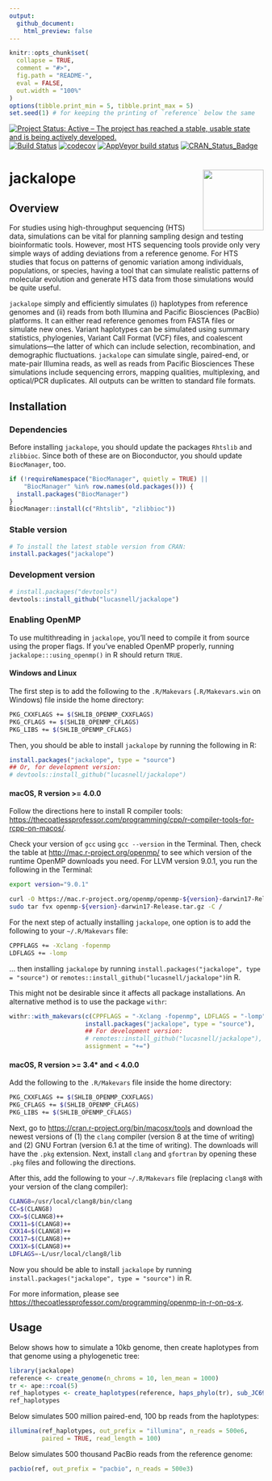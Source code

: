 ```yaml
---
output:
  github_document:
    html_preview: false
---
```


<!-- README.md is generated from README.Rmd. Please edit that file -->

```r
knitr::opts_chunk$set(
  collapse = TRUE,
  comment = "#>",
  fig.path = "README-",
  eval = FALSE,
  out.width = "100%"
)
options(tibble.print_min = 5, tibble.print_max = 5)
set.seed(1) # for keeping the printing of `reference` below the same
```


[![Project Status: Active – The project has reached a stable, usable state and is being actively developed.](https://www.repostatus.org/badges/latest/active.svg)](https://www.repostatus.org/#active)
[![Build Status](https://travis-ci.com/lucasnell/jackalope.svg?branch=master)](https://travis-ci.com/lucasnell/jackalope)
[![codecov](https://codecov.io/gh/lucasnell/jackalope/branch/master/graph/badge.svg)](https://codecov.io/gh/lucasnell/jackalope)
[![AppVeyor build status](https://ci.appveyor.com/api/projects/status/github/lucasnell/jackalope?branch=master&svg=true)](https://ci.appveyor.com/project/lucasnell/jackalope)
[![CRAN_Status_Badge](http://www.r-pkg.org/badges/version/jackalope)](https://cran.r-project.org/package=jackalope)


# jackalope  <img src="man/figures/logo.png" align="right" alt="" width="120" />

## Overview


For studies using high-throughput sequencing (HTS) data, simulations can be 
vital for planning sampling design and testing bioinformatic tools.
However, most HTS sequencing tools provide only very simple ways of adding 
deviations from a reference genome.
For HTS studies that focus on patterns of genomic variation among individuals,
populations, or species, having a tool that can simulate realistic patterns of
molecular evolution and generate HTS data from those simulations would be quite useful.


`jackalope` simply and efficiently
simulates (i) haplotypes from reference genomes and (ii) reads from both Illumina
and Pacific Biosciences (PacBio) platforms. 
It can either read reference genomes from FASTA files or simulate new ones.
Variant haplotypes can be simulated using summary statistics, phylogenies, 
Variant Call Format (VCF) files, and coalescent simulations—the latter of which
can include selection, recombination, and demographic fluctuations.
`jackalope` can simulate single, paired-end, or mate-pair Illumina reads, 
as well as reads from Pacific Biosciences
These simulations include sequencing errors, mapping qualities, multiplexing,
and optical/PCR duplicates. All outputs can be written to standard file formats.


## Installation

### Dependencies

Before installing `jackalope`, you should update the packages `Rhtslib` and `zlibbioc`.
Since both of these are on Bioconductor, you should update `BiocManager`, too.

```r
if (!requireNamespace("BiocManager", quietly = TRUE) ||
    "BiocManager" %in% row.names(old.packages())) {
  install.packages("BiocManager")
}
BiocManager::install(c("Rhtslib", "zlibbioc"))
```


### Stable version

```r
# To install the latest stable version from CRAN:
install.packages("jackalope")
```

### Development version

```r
# install.packages("devtools")
devtools::install_github("lucasnell/jackalope")
```


### Enabling OpenMP

To use multithreading in `jackalope`, you'll need to compile it from source 
using the proper flags.
If you've enabled OpenMP properly, running `jackalope:::using_openmp()` in R
should return `TRUE`.



#### Windows and Linux

The first step is to add the following to the
`.R/Makevars` (`.R/Makevars.win` on Windows) file inside the home directory:

```bash
PKG_CXXFLAGS += $(SHLIB_OPENMP_CXXFLAGS)
PKG_CFLAGS += $(SHLIB_OPENMP_CFLAGS)
PKG_LIBS += $(SHLIB_OPENMP_CFLAGS)
```

Then, you should be able to install `jackalope` by running the following in R:

```r
install.packages("jackalope", type = "source")
## Or, for development version:
# devtools::install_github("lucasnell/jackalope")
```




#### macOS, R version >= 4.0.0


Follow the directions here to install R compiler tools:
<https://thecoatlessprofessor.com/programming/cpp/r-compiler-tools-for-rcpp-on-macos/>.

Check your version of `gcc` using `gcc --version` in the Terminal.
Then, check the table at <http://mac.r-project.org/openmp/> to see which
version of the runtime OpenMP downloads you need.
For LLVM version 9.0.1, you run the following in the Terminal:

```bash
export version="9.0.1"

curl -O https://mac.r-project.org/openmp/openmp-${version}-darwin17-Release.tar.gz
sudo tar fvx openmp-${version}-darwin17-Release.tar.gz -C /
```


For the next step of actually installing `jackalope`, one option is to 
add the following to your `~/.R/Makevars` file:

```bash
CPPFLAGS += -Xclang -fopenmp
LDFLAGS += -lomp
```


... then installing `jackalope` by running 
`install.packages("jackalope", type = "source")` or 
`remotes::install_github("lucasnell/jackalope")`in R.


This might not be desirable since it affects all package installations.
An alternative method is to use the package `withr`:

```r
withr::with_makevars(c(CPPFLAGS = "-Xclang -fopenmp", LDFLAGS = "-lomp"), 
                     install.packages("jackalope", type = "source"),
                     ## For development version:
                     # remotes::install_github("lucasnell/jackalope"),
                     assignment = "+=")
```



#### macOS, R version >= 3.4* and < 4.0.0

Add the following to the `.R/Makevars` file inside the home directory:

```bash
PKG_CXXFLAGS += $(SHLIB_OPENMP_CXXFLAGS)
PKG_CFLAGS += $(SHLIB_OPENMP_CFLAGS)
PKG_LIBS += $(SHLIB_OPENMP_CFLAGS)
```

Next, go to <https://cran.r-project.org/bin/macosx/tools> and download
the newest versions of
(1\) the `clang` compiler (version 8 at the time of writing)
and
(2\) GNU Fortran (version 6.1 at the time of writing).
The downloads will have the `.pkg` extension.
Next, install `clang` and `gfortran` by opening these `.pkg` files 
and following the directions.


After this, add the following to your `~/.R/Makevars` file
(replacing `clang8` with your version of the clang compiler):

```bash
CLANG8=/usr/local/clang8/bin/clang
CC=$(CLANG8)
CXX=$(CLANG8)++
CXX11=$(CLANG8)++
CXX14=$(CLANG8)++
CXX17=$(CLANG8)++
CXX1X=$(CLANG8)++
LDFLAGS=-L/usr/local/clang8/lib
```


Now you should be able to install `jackalope` by running
`install.packages("jackalope", type = "source")` in R.

For more information, please see
<https://thecoatlessprofessor.com/programming/openmp-in-r-on-os-x>.


## Usage

Below shows how to simulate a 10kb genome, then create haplotypes from that genome
using a phylogenetic tree:

```r
library(jackalope)
reference <- create_genome(n_chroms = 10, len_mean = 1000)
tr <- ape::rcoal(5)
ref_haplotypes <- create_haplotypes(reference, haps_phylo(tr), sub_JC69(0.1))
ref_haplotypes
```


Below simulates 500 million paired-end, 100 bp reads from the haplotypes:

```r
illumina(ref_haplotypes, out_prefix = "illumina", n_reads = 500e6,
         paired = TRUE, read_length = 100)
```


Below simulates 500 thousand PacBio reads from the reference genome:

```r
pacbio(ref, out_prefix = "pacbio", n_reads = 500e3)
```

